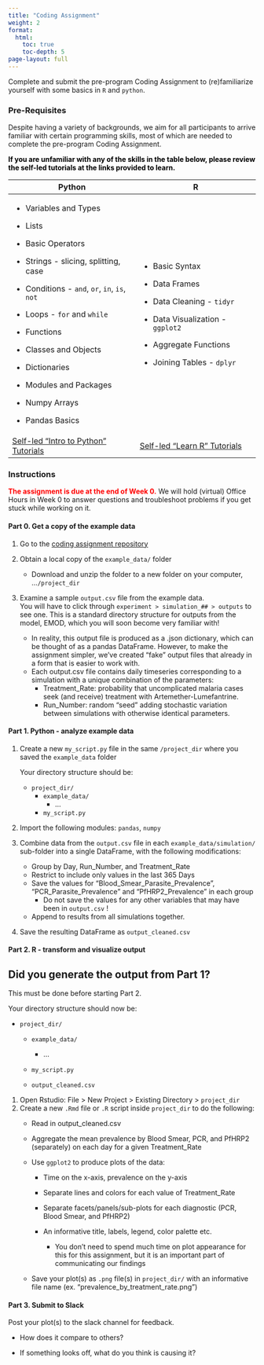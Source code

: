 ```yaml
---
title: "Coding Assignment"
weight: 2
format: 
  html: 
    toc: true
    toc-depth: 5
page-layout: full
---
```


Complete and submit the pre-program Coding Assignment to (re)familiarize yourself with some basics in `R` and `python`.

### Pre-Requisites

Despite having a variety of backgrounds, we aim for all participants to arrive familiar with certain programming skills, most of which are needed to complete the pre-program Coding Assignment.

[If you are unfamiliar with any of the skills in the table below, please review the self-led tutorials at the links provided to learn.]{style="color:black;font-weight:bold"}

+--------------------------------------------------------------------------------+--------------------------------------------------------------------------+
| Python                                                                         | R                                                                        |
+================================================================================+==========================================================================+
| -   Variables and Types                                                        | -   Basic Syntax                                                         |
|                                                                                |                                                                          |
| -   Lists                                                                      | -   Data Frames                                                          |
|                                                                                |                                                                          |
| -   Basic Operators                                                            | -   Data Cleaning - `tidyr`                                              |
|                                                                                |                                                                          |
| -   Strings - slicing, splitting, case                                         | -   Data Visualization - `ggplot2`                                       |
|                                                                                |                                                                          |
| -   Conditions - `and`, `or`, `in`, `is`, `not`                                | -   Aggregate Functions                                                  |
|                                                                                |                                                                          |
| -   Loops - `for` and `while`                                                  | -   Joining Tables - `dplyr`                                             |
|                                                                                |                                                                          |
| -   Functions                                                                  |                                                                          |
|                                                                                |                                                                          |
| -   Classes and Objects                                                        |                                                                          |
|                                                                                |                                                                          |
| -   Dictionaries                                                               |                                                                          |
|                                                                                |                                                                          |
| -   Modules and Packages                                                       |                                                                          |
|                                                                                |                                                                          |
| -   Numpy Arrays                                                               |                                                                          |
|                                                                                |                                                                          |
| -   Pandas Basics                                                              |                                                                          |
+--------------------------------------------------------------------------------+--------------------------------------------------------------------------+
| [Self-led "Intro to Python" Tutorials](https://www.learnpython.org/en/Welcome) | [Self-led "Learn R" Tutorials](https://www.codecademy.com/learn/learn-r) |
+--------------------------------------------------------------------------------+--------------------------------------------------------------------------+

### Instructions

[The assignment is due at the end of Week 0.]{style="color:red;font-weight:bold"} We will hold (virtual) Office Hours in Week 0 to answer questions and troubleshoot problems if you get stuck while working on it.

#### Part 0. Get a copy of the example data

1.  Go to the [coding assignment repository]()

2.  Obtain a local copy of the `example_data/` folder

    -   Download and unzip the folder to a new folder on your computer, ...`/project_dir`

3.  Examine a sample `output.csv` file from the example data.\
    You will have to click through `experiment > simulation_## > outputs` to see one. This is a standard directory structure for outputs from the model, EMOD, which you will soon become very familiar with!

    -   In reality, this output file is produced as a .json dictionary, which can be thought of as a pandas DataFrame. However, to make the assignment simpler, we've created "fake" output files that already in a form that is easier to work with.
    -   Each output.csv file contains daily timeseries corresponding to a simulation with a unique combination of the parameters:
        -   Treatment_Rate: probability that uncomplicated malaria cases seek (and receive) treatment with Artemether-Lumefantrine.
        -   Run_Number: random "seed" adding stochastic variation between simulations with otherwise identical parameters.

#### Part 1. Python - analyze example data

1.  Create a new `my_script.py` file in the same `/project_dir` where you saved the `example_data` folder

    Your directory structure should be:

    -   `project_dir/`
        -   `example_data/`
            -   ...
        -   `my_script.py`

2.  Import the following modules: `pandas`, `numpy`

3.  Combine data from the `output.csv` file in each `example_data/simulation/` sub-folder into a single DataFrame, with the following modifications:

    -   Group by Day, Run_Number, and Treatment_Rate
    -   Restrict to include only values in the last 365 Days
    -   Save the values for "Blood_Smear_Parasite_Prevalence", "PCR_Parasite_Prevalence" and "PfHRP2_Prevalence" in each group
        -   Do not save the values for any other variables that may have been in `output.csv` !
    -   Append to results from all simulations together.

4.  Save the resulting DataFrame as `output_cleaned.csv`

#### Part 2. R - transform and visualize output

::: callout-warning
## Did you generate the output from Part 1?

This must be done before starting Part 2.

Your directory structure should now be:

-   `project_dir/`
    -   `example_data/`

        -   ...

    -   `my_script.py`

    -   `output_cleaned.csv`
:::

1.  Open Rstudio: File \> New Project \> Existing Directory \> `project_dir`
2.  Create a new `.Rmd` file or `.R` script inside `project_dir` to do the following:
    -   Read in output_cleaned.csv

    -   Aggregate the mean prevalence by Blood Smear, PCR, and PfHRP2 (separately) on each day for a given Treatment_Rate

    -   Use `ggplot2` to produce plots of the data:

        -   Time on the x-axis, prevalence on the y-axis

        -   Separate lines and colors for each value of Treatment_Rate

        -   Separate facets/panels/sub-plots for each diagnostic (PCR, Blood Smear, and PfHRP2)

        -   An informative title, labels, legend, color palette etc.

            -   You don't need to spend much time on plot appearance for this for this assignment, but it is an important part of communicating our findings

    -   Save your plot(s) as `.png` file(s) in `project_dir/` with an informative file name (ex. "prevalence_by_treatment_rate.png")

#### Part 3. Submit to Slack

Post your plot(s) to the slack channel for feedback.

-   How does it compare to others?

-   If something looks off, what do you think is causing it?
